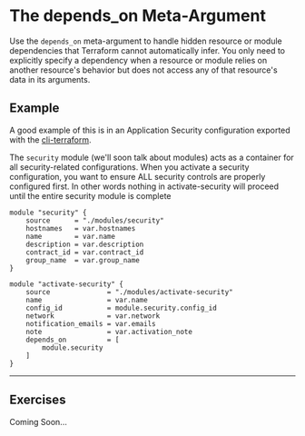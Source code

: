 # The depends_on Meta-Argument

Use the `depends_on` meta-argument to handle hidden resource or module dependencies that Terraform cannot automatically infer. You only need to explicitly specify a dependency when a resource or module relies on another resource's behavior but does not access any of that resource's data in its arguments.

## Example
A good example of this is in an Application Security configuration exported with the [cli-terraform](https://github.com/akamai/cli-terraform).

The `security` module (we'll soon talk about modules) acts as a container for all security-related configurations.
When you activate a security configuration, you want to ensure ALL security controls are properly configured first. In other words nothing in activate-security will proceed until the entire security module is complete


```hcl filename="main.tf" copy {17,18,19}
module "security" {
    source      = "./modules/security"
    hostnames   = var.hostnames
    name        = var.name
    description = var.description
    contract_id = var.contract_id
    group_name  = var.group_name
}

module "activate-security" {
    source              = "./modules/activate-security"
    name                = var.name
    config_id           = module.security.config_id
    network             = var.network
    notification_emails = var.emails
    note                = var.activation_note
    depends_on          = [ 
        module.security 
    ]
}
```

---

## Exercises

Coming Soon...